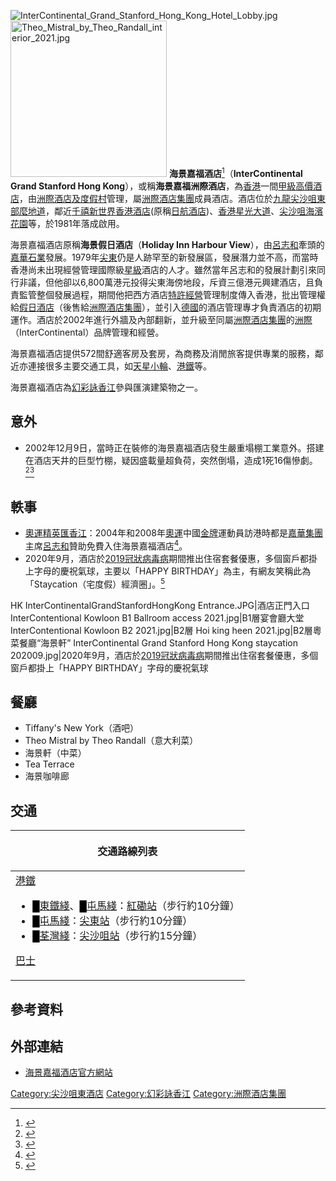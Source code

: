 {{Infobox hotel
| hotel_name =InterContinental Grand Stanford Hong Kong<br>海景嘉福酒店
| logo = 
| logo_caption =
| image              = InterContinental Grand Stanford Hong Kong.jpg
| image_width        =250px
| caption            =
| location           = [[香港|香港]][[九龍|九龍]][[尖沙咀東|尖沙咀東]][[麼地道|麼地道]]70號
| coordinates        = 
| opening_date       = 1981年9月18日
| stars              = 甲級高價
| closing_date       =
| developer          = [[嘉華集團|嘉華集團]]
| operator           = [[洲際酒店及度假村|洲際酒店及度假村]]
| owner              = [[嘉華集團|嘉華集團]]（以Tak How Investment Limited名義持有）
| number_of_restaurants = 
| number_of_rooms    = 578間
| number_of_suites   = 
| floor_area         = 
| floors             = 
| parking            =
| website            =[http://www.hongkong.intercontinental.com/zh-hant/ 海景嘉福酒店]
| footnotes          =
}}
[[File:InterContinental_Grand_Stanford_Hong_Kong_Hotel_Lobby.jpg|thumb]]
[[File:Theo_Mistral_by_Theo_Randall_interior_2021.jpg|250px]]
'''海景嘉福酒店'''<ref>{{Cite web |url=http://www.hadla.gov.hk/cgi-bin/hadla/searchc.pl?name=&room=0&district=W&client=1&searchtype=2&displaytype=2 |title=牌照事務處註冊名稱 |access-date=2017-05-12 |archive-url=https://web.archive.org/web/20170715020724/http://www.hadla.gov.hk/cgi-bin/hadla/searchc.pl?name=&room=0&district=W&client=1&searchtype=2&displaytype=2 |archive-date=2017-07-15 |dead-url=yes }}</ref>（'''InterContinental Grand Stanford Hong Kong'''），或稱'''海景嘉福洲際酒店'''，為[[香港|香港]]一間[[甲級高價酒店|甲級高價酒店]]，由[[洲際酒店及度假村|洲際酒店及度假村]]管理，屬[[洲際酒店集團|洲際酒店集團]]成員酒店。酒店位於[[九龍|九龍]][[尖沙咀|尖沙咀]][[尖東|東部]][[麼地道|麼地道]]，鄰近[[千禧新世界香港酒店|千禧新世界香港酒店]](原稱[[香港日航酒店|日航酒店]])、[[香港星光大道|香港星光大道]]、[[尖沙咀海濱花園|尖沙咀海濱花園]]等，於1981年落成啟用。

海景嘉福酒店原稱'''海景假日酒店'''（'''Holiday Inn Harbour View'''），由[[呂志和|呂志和]]牽頭的[[嘉華國際集團|嘉華石業]]發展。1979年[[尖東|尖東]]仍是人跡罕至的新發展區，發展潛力並不高，而當時香港尚未出現經營管理國際級[[星級|星級]]酒店的人才。雖然當年呂志和的發展計劃引來同行非議，但他卻以6,800萬港元投得尖東海傍地段，斥資三億港元興建酒店，且負責監管整個發展過程，期間他把西方酒店[[特許經營|特許經營]]管理制度傳入香港，批出管理權給[[假日酒店|假日酒店]]（後售給[[洲際酒店集團|洲際酒店集團]]），並引入[[德國|德國]]的酒店管理專才負責酒店的初期運作。酒店於2002年進行外牆及內部翻新，並升級至同屬[[洲際酒店集團|洲際酒店集團]]的[[洲際酒店|洲際]]（InterContinental）品牌管理和經營。

海景嘉福酒店提供572間舒適客房及套房，為商務及消閒旅客提供專業的服務，鄰近亦連接很多主要交通工具，如[[天星小輪|天星小輪]]、[[港鐵|港鐵]]等。

海景嘉福酒店為[[幻彩詠香江|幻彩詠香江]]參與匯演建築物之一。

==意外==
*2002年12月9日，當時正在裝修的海景嘉福酒店發生嚴重塌棚工業意外。搭建在酒店天井的巨型竹棚，疑因盛載量超負荷，突然倒塌，造成1死16傷慘劇。<ref>{{Cite web |url=http://news.sina.com.cn/c/2002-12-10/1708836324.html |title=香港海景嘉福酒店塌棚 造成工人一死十六傷 |accessdate=2007-12-10 |archive-date=2002-12-12 |archive-url=https://web.archive.org/web/20021212183125/http://news.sina.com.cn/c/2002-12-10/1708836324.html |dead-url=no }}</ref><ref>{{Cite web |url=http://news.sina.com.cn/c/2002-12-10/0912835442.html |title=香港尖沙咀一酒店發生塌棚意外 造成一死十七傷 |accessdate=2007-12-10 |archive-date=2004-12-06 |archive-url=https://web.archive.org/web/20041206022735/http://news.sina.com.cn/c/2002-12-10/0912835442.html |dead-url=no }}</ref>

==軼事==
*[[奧運精英匯香江|奧運精英匯香江]]：2004年和2008年[[奧運|奧運]]中國[[金牌|金牌]]運動員訪港時都是[[嘉華集團|嘉華集團]]主席[[呂志和|呂志和]]贊助免費入住海景嘉福酒店<ref>{{Cite web |url=http://appledaily.atnext.com/template/apple/art_main.cfm?iss_id=20080830&sec_id=4104&subsec_id=12731&art_id=11539509 |title=呂志和包選手港澳住宿 |access-date=2008-08-30 |archive-date=2008-09-01 |archive-url=https://web.archive.org/web/20080901152229/http://www1.appledaily.atnext.com/template/apple/art_main.cfm?iss_id=20080830&sec_id=4104&subsec_id=12731&art_id=11539509 |dead-url=no }}</ref>。
*2020年9月，酒店於[[2019冠狀病毒病|2019冠狀病毒病]]期間推出住宿套餐優惠，多個窗戶都掛上字母的慶祝氣球，主要以「HAPPY BIRTHDAY」為主，有網友笑稱此為「Staycation（宅度假）經濟圈」。<ref>{{cite news |title=酒店住宿買一送一　本地現Staycation熱潮 |url=https://hk.appledaily.com/finance/20200905/XHRPCGKQBVCGFG3NG56RQSXBWM/ |accessdate=2020-09-19 |work=蘋果日報 |date=2020-09-05 |archive-date=2021-02-07 |archive-url=https://web.archive.org/web/20210207125715/https://hk.appledaily.com/finance/20200905/XHRPCGKQBVCGFG3NG56RQSXBWM/ |dead-url=yes }}</ref>

<gallery widths="200" heights="150">
HK InterContinentalGrandStanfordHongKong Entrance.JPG|酒店正門入口
InterContentional Kowloon B1 Ballroom access 2021.jpg|B1層宴會廳大堂
InterContentional Kowloon B2 2021.jpg|B2層
Hoi king heen 2021.jpg|B2層粵菜餐廳“海景軒”
InterContinental Grand Stanford Hong Kong staycation 202009.jpg|2020年9月，酒店於[[2019冠狀病毒病|2019冠狀病毒病]]期間推出住宿套餐優惠，多個窗戶都掛上「HAPPY BIRTHDAY」字母的慶祝氣球
</gallery>

==餐廳==
*Tiffany's New York（酒吧）
*Theo Mistral by Theo Randall（意大利菜）
*海景軒（中菜）
*Tea Terrace
*海景咖啡廊

==交通==
{| class="mw-collapsible mw-collapsed wikitable" style="background:yellow; margin: 0 auto; width: auto;" 
! 交通路線列表
|-
|
;[[港鐵|港鐵]]
*<font color="{{東鐵綫色彩}}">█</font>[[東鐵綫|東鐵綫]]、<font color="{{屯馬綫色彩}}">█</font>[[屯馬綫|屯馬綫]]：[[紅磡站|紅磡站]]（步行約10分鐘）
*<font color="{{屯馬綫色彩}}">█</font>[[屯馬綫|屯馬綫]]：[[尖東站|尖東站]]（步行約10分鐘）
*<font color="{{荃灣綫色彩}}">█</font>[[荃灣綫|荃灣綫]]：[[尖沙咀站|尖沙咀站]]（步行約15分鐘）
;[[香港巴士|巴士]]
{{九龍新界巴士簡單列表|13X|26|26X|35A|35X|41A|98D|98P|208|796P|796X}}
|}

==參考資料==
<div class="references-small">
<references />
</div>

==外部連結==
{{commonscat|InterContinental Grand Stanford Hong Kong}}
* [http://www.hongkong.intercontinental.com/ 海景嘉福酒店官方網站]{{Wayback|url=http://www.hongkong.intercontinental.com/ |date=20050620233856 }}
{{嘉華集團}}
[[Category:尖沙咀東酒店|Category:尖沙咀東酒店]]
[[Category:幻彩詠香江|Category:幻彩詠香江]]
[[Category:洲際酒店集團|Category:洲際酒店集團]]